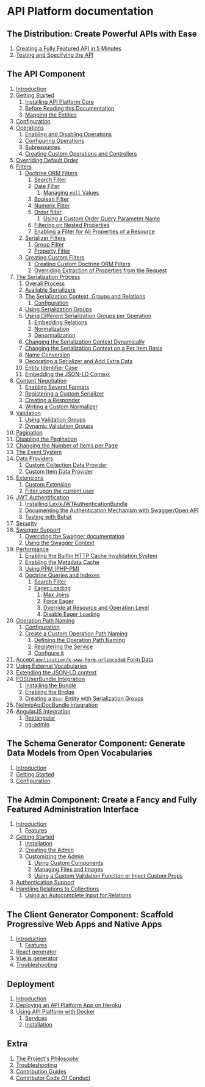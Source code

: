 # API Platform documentation

## The Distribution: Create Powerful APIs with Ease

1.  [Creating a Fully Featured API in 5 Minutes](distribution/index.md)
2.  [Testing and Specifying the API](distribution/testing.md)

## The API Component

1.  [Introduction](core/index.md)
2.  [Getting Started](core/getting-started.md)
    1.  [Installing API Platform Core](core/getting-started.md#installing-api-platform-core)
    2.  [Before Reading this Documentation](core/getting-started.md#before-reading-this-documentation)
    3.  [Mapping the Entities](core/getting-started.md#mapping-the-entities)
3.  [Configuration](core/configuration.md)
4.  [Operations](core/operations.md)
    1.  [Enabling and Disabling Operations](core/operations.md#enabling-and-disabling-operations)
    2.  [Configuring Operations](core/operations.md#configuring-operations)
    3.  [Subresources](core/operations.md#subresources)
    4.  [Creating Custom Operations and Controllers](core/operations.md#creating-custom-operations-and-controllers)
5.  [Overriding Default Order](core/default-order.md)
6.  [Filters](core/filters.md)
    1.  [Doctrine ORM Filters](core/filters.md#doctrine-orm-filters)
        1.  [Search Filter](core/filters.md#search-filter)
        2.  [Date Filter](core/filters.md#date-filter)
            1.  [Managing `null` Values](core/filters.md#managing-null-values)
        3.  [Boolean Filter](core/filters.md#boolean-filter)
        4.  [Numeric Filter](core/filters.md#numeric-filter)
        5.  [Order filter](core/filters.md#order-filter)
            1.  [Using a Custom Order Query Parameter Name](core/filters.md#using-a-custom-order-query-parameter-name)
        6.  [Filtering on Nested Properties](core/filters.md#filtering-on-nested-properties)
        7.  [Enabling a Filter for All Properties of a Resource](core/filters.md#enabling-a-filter-for-all-properties-of-a-resource)
    2.  [Serializer Filters](core/filters.md#serializer-filters)
        1.  [Group Filter](core/filters.md#group-filter)
        2.  [Property Filter](core/filters.md#property-filter)
    3.  [Creating Custom Filters](core/filters.md#creating-custom-filters)
        1.  [Creating Custom Doctrine ORM Filters](core/filters.md#creating-custom-doctrine-orm-filters)
        2.  [Overriding Extraction of Properties from the Request](core/filters.md#overriding-extraction-of-properties-from-the-request)
7.  [The Serialization Process](core/serialization.md)
    1.  [Overall Process](core/serialization.md#overall-process)
    2.  [Available Serializers](core/serialization.md#available-serializers)
    3.  [The Serialization Context, Groups and Relations](core/serialization.md#the-serialization-context-groups-and-relations)
        1.  [Configuration](core/serialization.md#configuration)
    4.  [Using Serialization Groups](core/serialization.md#using-serialization-groups)
    5.  [Using Different Serialization Groups per Operation](core/serialization.md#using-different-serialization-groups-per-operation)
        1.  [Embedding Relations](core/serialization.md#embedding-relations)
        2.  [Normalization](core/serialization.md#normalization)
        3.  [Denormalization](core/serialization.md#denormalization)
    6.  [Changing the Serialization Context Dynamically](core/serialization.md#changing-the-serialization-context-dynamically)
    7.  [Changing the Serialization Context on a Per Item Basis](core/serialization.md#changing-the-serialization-context-on-a-per-item-basis)
    8.  [Name Conversion](core/serialization.md#name-conversion)
    9.  [Decorating a Serializer and Add Extra Data](core/serialization.md#decorating-a-serializer-and-add-extra-data)
    10. [Entity Identifier Case](core/serialization.md#entity-identifier-case)
    11. [Embedding the JSON-LD Context](core/serialization.md#embedding-the-json-ld-context)
8.  [Content Negotiation](core/content-negotiation.md)
    1.  [Enabling Several Formats](core/content-negotiation.md#enabling-several-formats)
    2.  [Registering a Custom Serializer](core/content-negotiation.md#registering-a-custom-serializer)
    3.  [Creating a Responder](core/content-negotiation.md#creating-a-responder)
    4.  [Writing a Custom Normalizer](core/content-negotiation.md#writing-a-custom-normalizer)
9.  [Validation](core/validation.md)
    1.  [Using Validation Groups](core/validation.md#using-validation-groups)
    2.  [Dynamic Validation Groups](core/validation.md#dynamic-validation-groups)
10. [Pagination](core/pagination.md)
11. [Disabling the Pagination](core/pagination.md#disabling-the-pagination)
12. [Changing the Number of Items per Page](core/pagination.md#changing-the-number-of-items-per-page)
13. [The Event System](core/events.md)
14. [Data Providers](core/data-providers.md)
    1.  [Custom Collection Data Provider](core/data-providers.md#creating-a-custom-data-provider#custom-collection-data-provider)
    2.  [Custom Item Data Provider](core/data-providers.md#returning-a-paged-collection#custom-item-data-provider)
15. [Extensions](core/extensions.md)
    1.  [Custom Extension](core/extensions.md#custom-extension)
    2.  [Filter upon the current user](core/extensions.md#example)
16. [JWT Authentification](core/jwt.md)
    1. [Installing LexikJWTAuthenticationBundle](core/jwt.md#installing-lexikjwtauthenticationnundle)
    2. [Documenting the Authentication Mechanism with Swagger/Open API](core/jwt.md#documenting-the-authentication-mechanism-with-swagger-open-api)
    3. [Testing with Behat](core/jwt.md#testing-with-behat)
17. [Security](core/security.md)
18. [Swagger Support](core/swagger.md)
    1. [Overriding the Swagger documentation](core/swagger.md#overriding-the-swagger-documentation)
    2. [Using the Swagger Context](core/swagger.md#using-the-swagger-context)
19. [Performance](core/performance.md)
    1.  [Enabling the Builtin HTTP Cache Invalidation System](core/performance.md#enabling-the-builtin-http-cache-invalidation-system)
    2.  [Enabling the Metadata Cache](core/performance.md#enabling-the-metadata-cache)
    3.  [Using PPM (PHP-PM)](core/performance.md#using-ppm-php-pm)
    4.  [Doctrine Queries and Indexes](core/performance.md#doctrine-queries-and-indexes)
        1.  [Search Filter](core/performance.md#search-filter)
        2.  [Eager Loading](core/performance.md#eager-loading)
            1.  [Max Joins](core/performance.md#max-joins)
            2.  [Force Eager](core/performance.md#force-eager)
            3.  [Override at Resource and Operation Level](core/performance.md#override-at-resource-and-operation-level)
            4.  [Disable Eager Loading](core/performance.md#disable-eager-loading)
20. [Operation Path Naming](core/operation-path-naming.md)
    1.  [Configuration](core/operation-path-naming.md#configuration)
    2.  [Create a Custom Operation Path Naming](core/operation-path-naming.md#create-a-custom-operation-path-resolver)
        1.  [Defining the Operation Path Naming](core/operation-path-naming.md#defining-the-operation-path-resolver)
        2.  [Registering the Service](core/operation-path-naming.md#registering-the-service)
        3.  [Configure it](core/operation-path-naming.md#configure-it)
21. [Accept `application/x-www-form-urlencoded` Form Data](core/form-data.md)
22. [Using External Vocabularies](core/external-vocabularies.md)
23. [Extending the JSON-LD context](core/extending-jsonld-context.md)
24. [FOSUserBundle Integration](core/fosuser-bundle.md)
    1.  [Installing the Bundle](core/fosuser-bundle.md#installing-the-bundle)
    2.  [Enabling the Bridge](core/fosuser-bundle.md#enabling-the-bridge)
    3.  [Creating a `User` Entity with Serialization Groups](core/fosuser-bundle.md#creating-a-user-entity-with-serialization-groups)
25. [NelmioApiDocBundle integration](core/nelmio-api-doc.md)
26. [AngularJS Integration](core/angularjs-integration.md)
    1.  [Restangular](core/angularjs-integration.md#restangular)
    2.  [ng-admin](core/angularjs-integration.md#ng-admin)

## The Schema Generator Component: Generate Data Models from Open Vocabularies

1.  [Introduction](schema-generator/index.md)
2.  [Getting Started](schema-generator/getting-started.md)
3.  [Configuration](schema-generator/configuration.md)

## The Admin Component: Create a Fancy and Fully Featured Administration Interface

1.  [Introduction](admin/index.md)
    1.  [Features](admin/index.md#features)
2.  [Getting Started](admin/getting-started.md)
    1.  [Installation](admin/getting-started.md#installation)
    2.  [Creating the Admin](admin/getting-started.md#creating-the-admin)
    3.  [Customizing the Admin](admin/getting-started.md#customizing-the-admin)
        1.  [Using Custom Components](admin/getting-started.md#using-custom-components)
        2.  [Managing Files and Images](admin/getting-started.md#managing-files-and-images)
        3.  [Using a Custom Validation Function or Inject Custom Props](admin/getting-started.md#using-a-custom-validation-function-or-inject-custom-props)
3.  [Authentication Support](admin/authentication-support.md)
4.  [Handling Relations to Collections](admin/handling-relations-to-collections.md)
    1.  [Using an Autocomplete Input for Relations](admin/handling-relations-to-collections.md#using-an-autocomplete-input-for-relations)

## The Client Generator Component: Scaffold Progressive Web Apps and Native Apps

1.  [Introduction](client-generator/index.md)
    1.  [Features](client-generator/index.md#features)
2.  [React generator](client-generator/react.md)
3.  [Vue.js generator](client-generator/vuejs.md)
4.  [Troubleshooting](client-generator/troubleshooting.md)

## Deployment

1.  [Introduction](deployment/index.md)
2.  [Deploying an API Platform App on Heroku](deployment/heroku.md)
3.  [Using API Platform with Docker](deployment/docker.md)
    1.  [Services](deployment/docker.md#services)
    2.  [Installation](deployment/docker.md#installation)

## Extra

1.  [The Project's Philosophy](extra/philosophy.md)
2.  [Troubleshooting](extra/troubleshooting.md)
3.  [Contribution Guides](extra/contribution-guides.md)
4.  [Contributor Code Of Conduct](extra/conduct.md)

